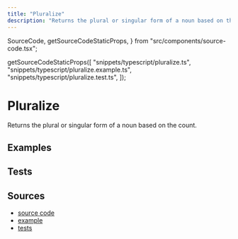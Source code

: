 ```yaml
---
title: "Pluralize"
description: "Returns the plural or singular form of a noun based on the count."
---
```


  SourceCode,
  getSourceCodeStaticProps,
} from "src/components/source-code.tsx";

  getSourceCodeStaticProps([
    "snippets/typescript/pluralize.ts",
    "snippets/typescript/pluralize.example.ts",
    "snippets/typescript/pluralize.test.ts",
  ]);

# Pluralize

Returns the plural or singular form of a noun based on the count.

<SourceCode fileName="snippets/typescript/pluralize.ts" />

## Examples

<SourceCode fileName="snippets/typescript/pluralize.example.ts" />

## Tests

<SourceCode fileName="snippets/typescript/pluralize.test.ts" />

## Sources

- [source code](https://github.com/LukasPolak/digital-garden/blob/main/src/snippets/snippets/typescript/pluralize.ts)
- [example](https://github.com/LukasPolak/digital-garden/blob/main/src/snippets/snippets/typescript/pluralize.example.ts)
- [tests](https://github.com/LukasPolak/digital-garden/blob/main/src/snippets/snippets/typescript/pluralize.test.ts)
